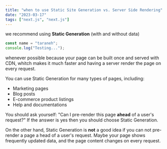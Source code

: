 ```yaml
---
title: "when to use Static Site Generation vs. Server Side Rendering"
date: "2023-03-17"
tags: ["next.js", "next.js"]
---
```


we recommend using **Static Generation** (with and without data)

```jsx
const name = "taraneh";
console.log("Testing...");
```

whenever possible because your page can be built once and served with CDN,
whitch makes it much faster and having a server render the page on every
request.

You can use Static Generation for many types of pages, including:

- Marketing pages
- Blog posts
- E-commerce product listings
- Help and documentations

You should ask yourself: "Can I pre-render this page **ahead** of
a user's request?" If the answer is yes then you should choose Static
Generation.

On the other hand, Static Generation is **not** a good idea if you
can not pre-render a page a head of a user's request. Maybe your page
shows frequently updated data, and the page content changes on every
request.
